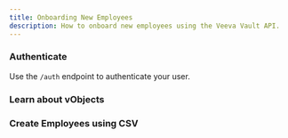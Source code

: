 ```yaml
---
title: Onboarding New Employees
description: How to onboard new employees using the Veeva Vault API.
---
```


 
<Steps>
<Step>
 
### Authenticate
Use the `/auth` endpoint to authenticate your user.
</Step>
 
<Step>
 
### Learn about vObjects

 
</Step>

<Step>

### Create Employees using CSV


</Step>
</Steps>
